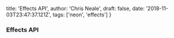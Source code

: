  title: 'Effects API',
  author: 'Chris Neale',
  draft: false,
  date: '2018-11-03T23:47:37.121Z',
  tags: ['neon', 'effects']
}

### Effects API